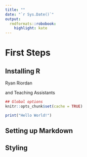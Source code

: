 ```yaml
---
title: ""
date: "`r Sys.Date()`"
output:
  rmdformats::robobook:
    highlight: kate
---
```


# First Steps

## Installing R

Ryan Riordan

and Teaching Assistants
```r
## Global options
knitr::opts_chunk$set(cache = TRUE)

print("Hello World!")
```

## Setting up Markdown

## Styling